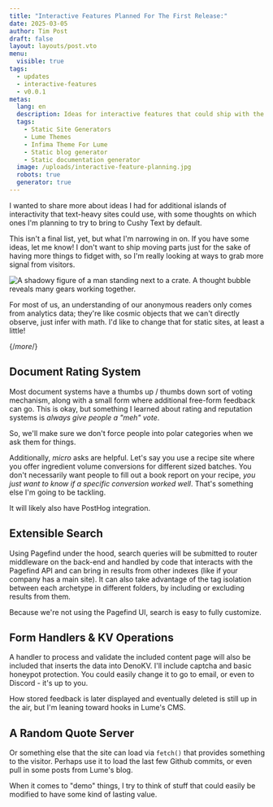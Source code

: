 ```yaml
---
title: "Interactive Features Planned For The First Release:"
date: 2025-03-05
author: Tim Post
draft: false
layout: layouts/post.vto
menu:
  visible: true
tags:
  - updates
  - interactive-features
  - v0.0.1
metas:
  lang: en
  description: Ideas for interactive features that could ship with the first beta version of Cushy Text.
  tags:
    - Static Site Generators
    - Lume Themes
    - Infima Theme For Lume
    - Static blog generator
    - Static documentation generator
  image: /uploads/interactive-feature-planning.jpg
  robots: true
  generator: true
---
```


I wanted to share more about ideas I had for additional islands of interactivity that
text-heavy sites could use, with some thoughts on which ones I'm planning to try to bring
to Cushy Text by default.

This isn't a final list, yet, but what I'm narrowing in on. If you have some ideas, let 
me know! I don't want to ship moving parts just for the sake of having more things to 
fidget with, so I'm really looking at ways to grab more signal from visitors.

<img class="blog_image" 
  src="/uploads/interactive-feature-planning.jpg" 
  alt="A shadowy figure of a man standing next to a crate. A thought bubble reveals many gears working together." 
  title="Feature Creep Is Real!" />

For most of us, an understanding of our anonymous readers only comes from analytics data;
they're like cosmic objects that we can't directly observe, just infer with math. I'd like
to change that for static sites, at least a little!

{/*more*/}


## Document Rating System

Most document systems have a thumbs up / thumbs down sort of voting mechanism, along with a 
small form where additional free-form feedback can go. This is okay, but something I learned
about rating and reputation systems is _always give people a "meh" vote_. 

So, we'll make sure we don't force people into polar categories when we ask them for things. 

Additionally, _micro_ asks are helpful. Let's say you use a recipe site where you offer
ingredient volume conversions for different sized batches. You don't necessarily want people 
to fill out a book report on your recipe, _you just want to know if a specific conversion 
worked well_. That's something else I'm going to be tackling.

It will likely also have PostHog integration.

## Extensible Search

Using Pagefind under the hood, search queries will be submitted to router middleware on the
back-end and handled by code that interacts with the Pagefind API and can bring in results 
from other indexes (like if your company has a main site). It can also take advantage of the
tag isolation between each archetype in different folders, by including or excluding results
from them.

Because we're not using the Pagefind UI, search is easy to fully customize.

## Form Handlers & KV Operations

A handler to process and validate the included content page will also be included that inserts
the data into DenoKV. I'll include captcha and basic honeypot protection. You could easily change
it to go to email, or even to Discord - it's up to you.

How stored feedback is later displayed and eventually deleted is still up in the air, but I'm 
leaning toward hooks in Lume's CMS. 

## A Random Quote Server

Or something else that the site can load via `fetch()` that provides something 
to the visitor. Perhaps use it to load the last few Github commits, or even 
pull in some posts from Lume's blog. 

When it comes to "demo" things, I try to think of stuff that could easily be
modified to have some kind of lasting value.